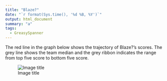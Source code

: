 ```yaml
---
title: "Blaze?"
date: "`r format(Sys.time(), '%d %B, %Y')`"
output: html_document
summary: "a"
tags:
  - GreasySpanner
---
```


The red line in the graph below shows the trajectory of Blaze?'s scores. The grey line shows the team median and the grey ribbon indicates the range from top five score to bottom five score.

![Image title](Blaze.jpg)
